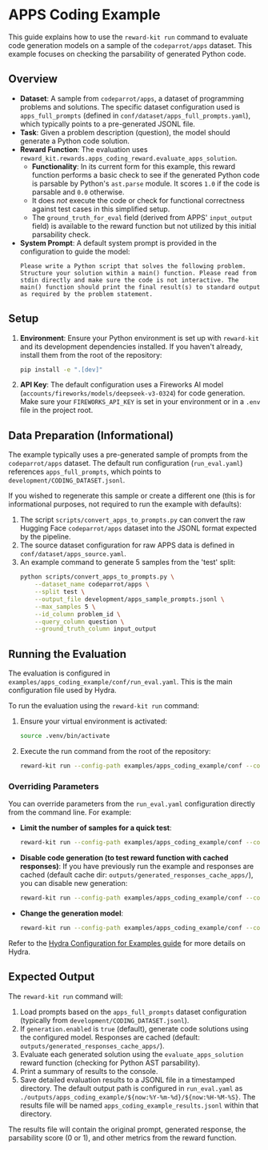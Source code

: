 # APPS Coding Example

This guide explains how to use the `reward-kit run` command to evaluate code generation models on a sample of the `codeparrot/apps` dataset. This example focuses on checking the parsability of generated Python code.

## Overview

*   **Dataset**: A sample from `codeparrot/apps`, a dataset of programming problems and solutions. The specific dataset configuration used is `apps_full_prompts` (defined in `conf/dataset/apps_full_prompts.yaml`), which typically points to a pre-generated JSONL file.
*   **Task**: Given a problem description (question), the model should generate a Python code solution.
*   **Reward Function**: The evaluation uses `reward_kit.rewards.apps_coding_reward.evaluate_apps_solution`.
    *   **Functionality**: In its current form for this example, this reward function performs a basic check to see if the generated Python code is parsable by Python's `ast.parse` module. It scores `1.0` if the code is parsable and `0.0` otherwise.
    *   It does *not* execute the code or check for functional correctness against test cases in this simplified setup.
    *   The `ground_truth_for_eval` field (derived from APPS' `input_output` field) is available to the reward function but not utilized by this initial parsability check.
*   **System Prompt**: A default system prompt is provided in the configuration to guide the model:
    ```
    Please write a Python script that solves the following problem. Structure your solution within a main() function. Please read from stdin directly and make sure the code is not interactive. The main() function should print the final result(s) to standard output as required by the problem statement.
    ```

## Setup

1.  **Environment**: Ensure your Python environment is set up with `reward-kit` and its development dependencies installed. If you haven't already, install them from the root of the repository:
    ```bash
    pip install -e ".[dev]"
    ```
2.  **API Key**: The default configuration uses a Fireworks AI model (`accounts/fireworks/models/deepseek-v3-0324`) for code generation. Make sure your `FIREWORKS_API_KEY` is set in your environment or in a `.env` file in the project root.

## Data Preparation (Informational)

The example typically uses a pre-generated sample of prompts from the `codeparrot/apps` dataset. The default run configuration (`run_eval.yaml`) references `apps_full_prompts`, which points to `development/CODING_DATASET.jsonl`.

If you wished to regenerate this sample or create a different one (this is for informational purposes, not required to run the example with defaults):
1.  The script `scripts/convert_apps_to_prompts.py` can convert the raw Hugging Face `codeparrot/apps` dataset into the JSONL format expected by the pipeline.
2.  The source dataset configuration for raw APPS data is defined in `conf/dataset/apps_source.yaml`.
3.  An example command to generate 5 samples from the 'test' split:
    ```bash
    python scripts/convert_apps_to_prompts.py \
        --dataset_name codeparrot/apps \
        --split test \
        --output_file development/apps_sample_prompts.jsonl \
        --max_samples 5 \
        --id_column problem_id \
        --query_column question \
        --ground_truth_column input_output
    ```

## Running the Evaluation

The evaluation is configured in `examples/apps_coding_example/conf/run_eval.yaml`. This is the main configuration file used by Hydra.

To run the evaluation using the `reward-kit run` command:

1.  Ensure your virtual environment is activated:
    ```bash
    source .venv/bin/activate
    ```
2.  Execute the run command from the root of the repository:
    ```bash
    reward-kit run --config-path examples/apps_coding_example/conf --config-name run_eval
    ```

### Overriding Parameters

You can override parameters from the `run_eval.yaml` configuration directly from the command line. For example:

*   **Limit the number of samples for a quick test**:
    ```bash
    reward-kit run --config-path examples/apps_coding_example/conf --config-name run_eval evaluation_params.limit_samples=2
    ```
*   **Disable code generation (to test reward function with cached responses)**:
    If you have previously run the example and responses are cached (default cache dir: `outputs/generated_responses_cache_apps/`), you can disable new generation:
    ```bash
    reward-kit run --config-path examples/apps_coding_example/conf --config-name run_eval generation.enabled=false
    ```
*   **Change the generation model**:
    ```bash
    reward-kit run --config-path examples/apps_coding_example/conf --config-name run_eval generation.model_name="accounts/fireworks/models/another-model"
    ```

Refer to the [Hydra Configuration for Examples guide](../../developer_guide/hydra_configuration.mdx) for more details on Hydra.

## Expected Output

The `reward-kit run` command will:

1.  Load prompts based on the `apps_full_prompts` dataset configuration (typically from `development/CODING_DATASET.jsonl`).
2.  If `generation.enabled` is `true` (default), generate code solutions using the configured model. Responses are cached (default: `outputs/generated_responses_cache_apps/`).
3.  Evaluate each generated solution using the `evaluate_apps_solution` reward function (checking for Python AST parsability).
4.  Print a summary of results to the console.
5.  Save detailed evaluation results to a JSONL file in a timestamped directory. The default output path is configured in `run_eval.yaml` as `./outputs/apps_coding_example/${now:%Y-%m-%d}/${now:%H-%M-%S}`. The results file will be named `apps_coding_example_results.jsonl` within that directory.

The results file will contain the original prompt, generated response, the parsability score (0 or 1), and other metrics from the reward function.
